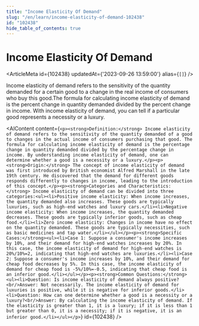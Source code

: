 ```yaml
---
title: "Income Elasticity Of Demand"
slug: "/en/learn/income-elasticity-of-demand-102438"
id: "102438"
hide_table_of_contents: true
---
```



# Income Elasticity Of Demand

<ArticleMeta id={102438} updatedAt={'2023-09-26 13:59:00'} alias={`[]`} />
<div className='border-solid border-b border-t-0 my-4 border-[var(--ifm-color-gray-300)]' />

Income elasticity of demand refers to the sensitivity of the quantity demanded for a certain good to a change in the real income of consumers who buy this good.The formula for calculating income elasticity of demand is the percent change in quantity demanded divided by the percent change in income. With income elasticity of demand, you can tell if a particular good represents a necessity or a luxury.

<AIContent content={`<p><strong>Definition:</strong> Income elasticity of demand refers to the sensitivity of the quantity demanded of a good to changes in the actual income of consumers purchasing that good. The formula for calculating income elasticity of demand is the percentage change in quantity demanded divided by the percentage change in income. By understanding income elasticity of demand, one can determine whether a good is a necessity or a luxury.</p><p><strong>Origin:</strong> The concept of income elasticity of demand was first introduced by British economist Alfred Marshall in the late 19th century. He discovered that the demand for different goods responds differently to changes in income, leading to the introduction of this concept.</p><p><strong>Categories and Characteristics:</strong> Income elasticity of demand can be divided into three categories:<ul><li>Positive income elasticity: When income increases, the quantity demanded also increases. These goods are typically luxuries, such as high-end watches and luxury cars.</li><li>Negative income elasticity: When income increases, the quantity demanded decreases. These goods are typically inferior goods, such as cheap food.</li><li>Zero income elasticity: Changes in income have no effect on the quantity demanded. These goods are typically necessities, such as basic medicines and tap water.</li></ul></p><p><strong>Specific Cases:</strong><ul><li>Case 1: Suppose a consumer's income increases by 10%, and their demand for high-end watches increases by 20%. In this case, the income elasticity of demand for high-end watches is 20%/10%=2, indicating that high-end watches are luxuries.</li><li>Case 2: Suppose a consumer's income increases by 10%, and their demand for cheap food decreases by 5%. In this case, the income elasticity of demand for cheap food is -5%/10%=-0.5, indicating that cheap food is an inferior good.</li></ul></p><p><strong>Common Questions:</strong><ul><li>Question: Is income elasticity of demand always positive?<br/>Answer: Not necessarily. The income elasticity of demand for luxuries is positive, while it is negative for inferior goods.</li><li>Question: How can one determine whether a good is a necessity or a luxury?<br/>Answer: By calculating the income elasticity of demand. If the elasticity is greater than 1, it is a luxury; if it is less than 1 but greater than 0, it is a necessity; if it is negative, it is an inferior good.</li></ul></p>`} id={102438} />
